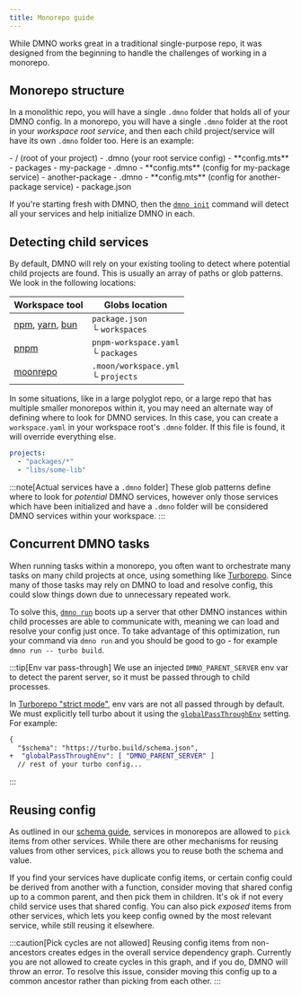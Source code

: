 ```yaml
---
title: Monorepo guide
---
```



While DMNO works great in a traditional single-purpose repo, it was designed from the beginning to handle the challenges of working in a monorepo.

## Monorepo structure

In a monolithic repo, you will have a single `.dmno` folder that holds all of your DMNO config. In a monorepo, you will have a single `.dmno` folder at the root in your _workspace root service_, and then each child project/service will have its own `.dmno` folder too. Here is an example:

<FileTree>
  - / (root of your project)
    - .dmno (your root service config)
      - **config.mts**
    - packages
      - my-package
        - .dmno 
          - **config.mts** (config for my-package service)
      - another-package
        - .dmno
          - **config.mts** (config for another-package service)
    - package.json
</ FileTree>

If you're starting fresh with DMNO, then the [`dmno init`](/docs/reference/cli/init/) command will detect all your services and help initialize DMNO in each.

## Detecting child services

By default, DMNO will rely on your existing tooling to detect where potential child projects are found. This is usually an array of paths or glob patterns. We look in the following locations:

| Workspace tool | Globs location |
|---|---|
| [npm](https://docs.npmjs.com/cli/v8/using-npm/workspaces), [yarn](https://yarnpkg.com/features/workspaces#how-are-workspaces-declared), [bun](https://bun.sh/docs/install/workspaces) | `package.json`<br/>└ `workspaces` |
| [pnpm](https://pnpm.io/workspaces) | `pnpm-workspace.yaml`<br/>└ `packages` |
| [moonrepo](https://moonrepo.dev/docs/config/workspace#projects) | `.moon/workspace.yml`<br/>└ `projects` |

In some situations, like in a large polyglot repo, or a large repo that has multiple smaller monorepos within it, you may need an alternate way of defining where to look for DMNO services. In this case, you can create a `workspace.yaml` in your workspace root's `.dmno` folder. If this file is found, it will override everything else.

```yaml title=".dmno/workpace.yaml"
projects:
  - "packages/*"
  - "libs/some-lib"
```

:::note[Actual services have a `.dmno` folder]
These glob patterns define where to look for _potential_ DMNO services, however only those services which have been initialized and have a `.dmno` folder will be considered DMNO services within your workspace.
:::

## Concurrent DMNO tasks

When running tasks within a monorepo, you often want to orchestrate many tasks on many child projects at once, using something like [Turborepo](https://turbo.build/repo/docs). Since many of those tasks may rely on DMNO to load and resolve config, this could slow things down due to unnecessary repeated work.

To solve this, [`dmno run`](/docs/reference/cli/run/) boots up a server that other DMNO instances within child processes are able to communicate with, meaning we can load and resolve your config just once. To take advantage of this optimization, run your command via `dmno run` and you should be good to go - for example `dmno run -- turbo build`.

:::tip[Env var pass-through]
We use an injected `DMNO_PARENT_SERVER` env var to detect the parent server, so it must be passed through to child processes.

In [Turborepo "strict mode"](https://turbo.build/repo/docs/crafting-your-repository/using-environment-variables#strict-mode), env vars are not all passed through by default. We must explicitly tell turbo about it using the [`globalPassThroughEnv`](https://turbo.build/repo/docs/reference/configuration#globalpassthroughenv) setting. For example:

```diff lang=json title='turbo.json'
{
  "$schema": "https://turbo.build/schema.json",
+  "globalPassThroughEnv": [ "DMNO_PARENT_SERVER" ]
  // rest of your turbo config...
```
:::

## Reusing config

As outlined in our [schema guide](/docs/guides/schema/), services in monorepos are allowed to `pick` items from other services. While there are other mechanisms for reusing values from other services, `pick` allows you to reuse both the schema and value.

If you find your services have duplicate config items, or certain config could be derived from another with a function, consider moving that shared config up to a common parent, and then pick them in children. It's ok if not every child service uses that shared config. You can also pick _exposed_ items from other services, which lets you keep config owned by the most relevant service, while still reusing it elsewhere.

:::caution[Pick cycles are not allowed]
Reusing config items from non-ancestors creates edges in the overall service dependency graph. Currently you are not allowed to create cycles in this graph, and if you do, DMNO will throw an error. To resolve this issue, consider moving this config up to a common ancestor rather than picking from each other.
:::

